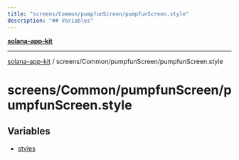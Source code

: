 ```yaml
---
title: "screens/Common/pumpfunScreen/pumpfunScreen.style"
description: "## Variables"
---
```


[**solana-app-kit**](../../../../README.mdx)

***

[solana-app-kit](../../../../README.mdx) / screens/Common/pumpfunScreen/pumpfunScreen.style

# screens/Common/pumpfunScreen/pumpfunScreen.style

## Variables

- [styles](variables/styles.mdx)

